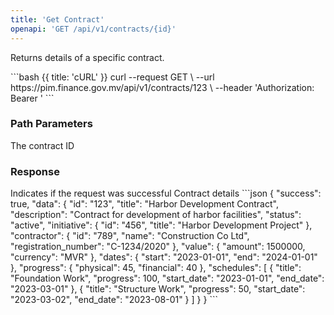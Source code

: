 ```yaml
---
title: 'Get Contract'
openapi: 'GET /api/v1/contracts/{id}'
---
```


Returns details of a specific contract.

<RequestExample>
  <Snippet path="/api/v1/contracts/{id}" method="get">
    ```bash {{ title: 'cURL' }}
    curl --request GET \
      --url https://pim.finance.gov.mv/api/v1/contracts/123 \
      --header 'Authorization: Bearer <token>'
    ```
  </Snippet>
</RequestExample>

### Path Parameters

<ParamField path="id" type="string" required>
  The contract ID
</ParamField>

### Response

<ResponseField name="success" type="boolean" required>
  Indicates if the request was successful
</ResponseField>

<ResponseField name="data" type="object" required>
  Contract details
</ResponseField>

<ResponseExample>
```json
{
  "success": true,
  "data": {
    "id": "123",
    "title": "Harbor Development Contract",
    "description": "Contract for development of harbor facilities",
    "status": "active",
    "initiative": {
      "id": "456",
      "title": "Harbor Development Project"
    },
    "contractor": {
      "id": "789",
      "name": "Construction Co Ltd",
      "registration_number": "C-1234/2020"
    },
    "value": {
      "amount": 1500000,
      "currency": "MVR"
    },
    "dates": {
      "start": "2023-01-01",
      "end": "2024-01-01"
    },
    "progress": {
      "physical": 45,
      "financial": 40
    },
    "schedules": [
      {
        "title": "Foundation Work",
        "progress": 100,
        "start_date": "2023-01-01",
        "end_date": "2023-03-01"
      },
      {
        "title": "Structure Work",
        "progress": 50,
        "start_date": "2023-03-02",
        "end_date": "2023-08-01"
      }
    ]
  }
}
```
</ResponseExample> 